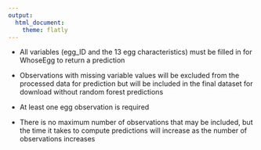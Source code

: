 ```yaml
---
output:
  html_document:
    theme: flatly
---
```


- All variables (egg_ID and the 13 egg characteristics) must be filled in for WhoseEgg to return a prediction

- Observations with missing variable values will be excluded from the processed data for prediction but will be included in the final dataset for download without random forest predictions

- At least one egg observation is required

- There is no maximum number of observations that may be included, but the time it takes to compute predictions will increase as the number of observations increases

